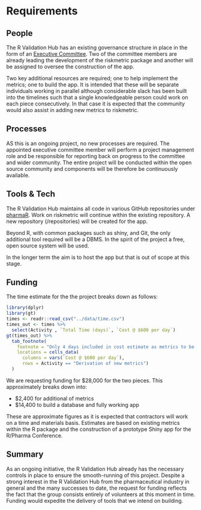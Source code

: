# Requirements
<!-- 
An idea of what is required to make the project actually happen
-->
<!-- In this project the R Validation Hub will lead a project that will: -->

<!-- 1. Build upon the riskmetric R package, adding further metrics as identified by the R Validation Hub on our website.   -->
<!-- 2. Construct an associated risk assessment app that will -->
<!--     a. Provide a front end for the collection of metrics via riskmetric including visualisations and comparison metrics -->
<!--     b. Store automated metrics and assessor comments within a structured database -->
<!--     c. Enable the generation of risk assessment reports -->



## People
<!--
Who needs to be involved, what's the proposed structure, what will it take to get their involvement?
-->
The R Validation Hub has an existing governance structure in place in the form of an [Executive Committee](https://www.pharmar.org/who/).  Two of the committee members are already leading the development of the riskmetric package and another will be assigned to oversee the construction of the app.  

Two key additional resources are required; one to help implement the metrics; one to build the app.  It is intended that these will be separate individuals working in parallel although considerable slack has been built into the timelines such that a single knowledgeable person could work on each piece consecutively.  In that case it is expected that the community would also assist in adding new metrics to riskmetric.

## Processes
<!-- 
What processes need to be put in place e.g. codes of conduct, regular ISC meetings, handover to the community at large?
-->
AS this is an ongoing project, no new processes are required.  The appointed executive committee member will perform a project management role and be responsible for reporting back on progress to the committee and wider community.  The entire project will be conducted within the open source community and components will be therefore be continuously available.

## Tools & Tech
<!--
What is going to be needed to deliver this project? 

Will cloud computing be used - if yes are there are necessary components that will be deciding factors between providers?

Are there tools or tech that don't exist that will be produced to facilitate the project?
-->
The R Validation Hub maintains all code in various GitHub repositories under [pharmaR](https://github.com/pharmaR).  Work on riskmetric will continue within the existing repository.  A new repository (/repositories) will be created for the app.

Beyond R, with common packages such as shiny, and Git, the only additional tool required will be a DBMS.  In the spirit of the project a free, open source system will be used.

In the longer term the aim is to host the app but that is out of scope at this stage.

## Funding
<!-- 
[TO DO] THE GUIDANCE IS PRETTY UNCLEAR, ESP IN LIGHT OF GABOR'S PROPOSAL VS AWARD SIZE

-->

The time estimate for the the project breaks down as follows:

```r
library(dplyr)
library(gt)
times <- readr::read_csv("../data/time.csv")
times_out <- times %>%
  select(Activity , `Total Time (days)`, `Cost @ $600 per day`)
gt(times_out) %>%
  tab_footnote(
    footnote = "Only 4 days included in cost estimate as metrics to be mostly developed by the community",
    locations = cells_data(
      columns = vars(`Cost @ $600 per day`),
      rows = Activity == "Derivation of new metrics")
  )
```


We are requesting funding for $28,000 for the two pieces.  This approximately breaks down into:

* $2,400 for additional of metrics
* $14,400 to build a database and fully working app

These are approximate figures as it is expected that contractors will work on a time and materials basis.  Estimates are based on existing metrics within the R package and the construction of a prototype Shiny app for the R/Pharma Conference.

## Summary
<!--
A summary of the requirements that contextualises the costs
-->
As an ongoing initiative, the R Validation Hub already has the necessary controls in place to ensure the smooth-running of this project.  Despite a strong interest in the R Validation Hub from the pharmaceutical industry in general and the many successes to date, the request for funding reflects the fact that the group consists entirely of volunteers at this moment in time.  Funding would expedite the delivery of tools that we intend on building.
